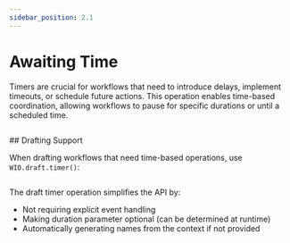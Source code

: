 ```yaml
---
sidebar_position: 2.1
---
```


# Awaiting Time

Timers are crucial for workflows that need to introduce delays, implement timeouts, or schedule future actions.
This operation enables time-based coordination, allowing workflows to pause for specific durations or until a scheduled time.

```scala file=./main/scala/workflows4s/example/docs/TimerExample.scala start=start_doc end=end_doc
```

<OperationOutputs name="timer"/>
## Drafting Support

When drafting workflows that need time-based operations, use `WIO.draft.timer()`:

```scala file=./main/scala/workflows4s/example/docs/DraftTimerExample.scala start=start_draft end=end_draft
```

The draft timer operation simplifies the API by:
- Not requiring explicit event handling
- Making duration parameter optional (can be determined at runtime)
- Automatically generating names from the context if not provided

